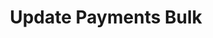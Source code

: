 ---
title: 'Update Payments Bulk'
description: 'Update Payments Bulk'
openapi: "/openapi/openapi.yaml PATCH /payments/{companyId}"
---